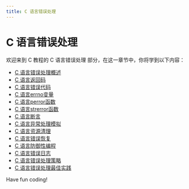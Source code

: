 ```yaml
---
title: C 语言错误处理
---
```


# C 语言错误处理

欢迎来到 C 教程的 C 语言错误处理 部分，在这一章节中，你将学到以下内容：

- [C 语言错误处理概述](./0-overview-of-c-language-error-handling.mdx)
- [C 语言返回码](./1-c-language-return-code.mdx)
- [C 语言错误代码](./2-c-language-error-code.mdx)
- [C 语言errno变量](./3-c-language-errno-variable.mdx)
- [C 语言perror函数](./4-c-language-perror-function.mdx)
- [C 语言strerror函数](./5-c-language-strerror-function.mdx)
- [C 语言断言](./6-c-language-assertion.mdx)
- [C 语言异常处理模拟](./7-c-language-exception-handling-simulation.mdx)
- [C 语言资源清理](./8-c-language-resource-cleanup.mdx)
- [C 语言错误恢复](./9-c-language-error-recovery.mdx)
- [C 语言防御性编程](./10-c-language-defensive-programming.mdx)
- [C 语言错误日志](./11-c-language-error-log.mdx)
- [C 语言错误处理策略](./12-c-language-error-handling-strategy.mdx)
- [C 语言错误处理最佳实践](./13-c-language-error-handling-best-practices.mdx)

Have fun coding!